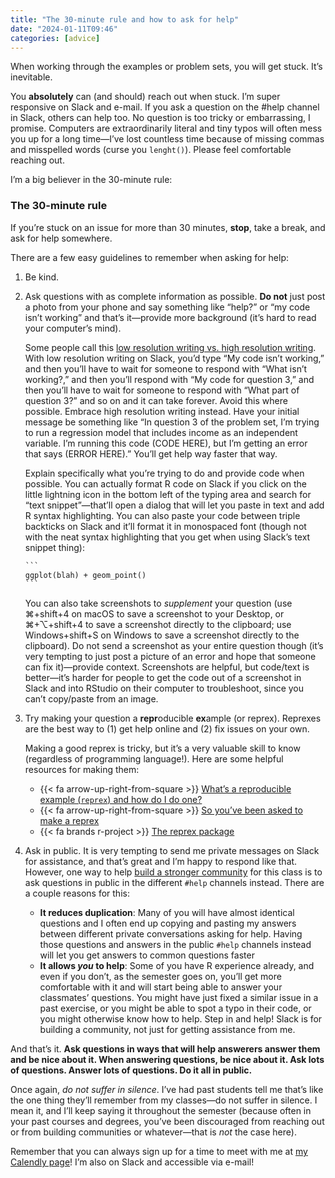 ```yaml
---
title: "The 30-minute rule and how to ask for help"
date: "2024-01-11T09:46"
categories: [advice]
---
```


When working through the examples or problem sets, you will get stuck. It's inevitable.

You **absolutely** can (and should) reach out when stuck. I'm super responsive on Slack and e-mail. If you ask a question on the #help channel in Slack, others can help too. No question is too tricky or embarrassing, I promise. Computers are extraordinarily literal and tiny typos will often mess you up for a long time—I've lost countless time because of missing commas and misspelled words (curse you `lenght()`). Please feel comfortable reaching out.

I’m a big believer in the 30-minute rule: 

::: {.callout-tip}
### The 30-minute rule

If you're stuck on an issue for more than 30 minutes, **stop**, take a break, and ask for help somewhere.
:::

There are a few easy guidelines to remember when asking for help:

1. Be kind.

2. Ask questions with as complete information as possible. **Do not** just post a photo from your phone and say something like "help?" or "my code isn't working" and that's it—provide more background (it's hard to read your computer's mind).

   Some people call this [low resolution writing vs. high resolution writing](https://chriscoyier.net/2022/12/28/watch-out-for-low-resolution-writing/). With low resolution writing on Slack, you’d type “My code isn’t working,” and then you’ll have to wait for someone to respond with “What isn’t working?,” and then you’ll respond with “My code for question 3,” and then you’ll have to wait for someone to respond with “What part of question 3?” and so on and it can take forever. Avoid this where possible. Embrace high resolution writing instead. Have your initial message be something like “In question 3 of the problem set, I’m trying to run a regression model that includes income as an independent variable. I’m running this code (CODE HERE), but I’m getting an error that says (ERROR HERE).” You’ll get help way faster that way.

   Explain specifically what you're trying to do and provide code when possible. You can actually format R code on Slack if you click on the little lightning icon in the bottom left of the typing area and search for "text snippet"—that'll open a dialog that will let you paste in text and add R syntax highlighting. You can also paste your code between triple backticks on Slack and it'll format it in monospaced font (though not with the neat syntax highlighting that you get when using Slack's text snippet thing):

	````default
	```
	ggplot(blah) + geom_point()
	```
	````

	You can also take screenshots to *supplement* your question (use ⌘+shift+4 on macOS to save a screenshot to your Desktop, or ⌘+⌥+shift+4 to save a screenshot directly to the clipboard; use Windows+shift+S on Windows to save a screenshot directly to the clipboard). Do not send a screenshot as your entire question though (it's very tempting to just post a picture of an error and hope that someone can fix it)—provide context. Screenshots are helpful, but code/text is better—it's harder for people to get the code out of a screenshot in Slack and into RStudio on their computer to troubleshoot, since you can't copy/paste from an image.

3. Try making your question a **repr**oducible **ex**ample (or reprex). Reprexes are the best way to (1) get help online and (2) fix issues on your own. 

   Making a good reprex is tricky, but it's a very valuable skill to know (regardless of programming language!). Here are some helpful resources for making them:

   - {{< fa arrow-up-right-from-square >}} [What's a reproducible example (`reprex`) and how do I do one?](https://community.rstudio.com/t/faq-whats-a-reproducible-example-reprex-and-how-do-i-do-one/5219)
   - {{< fa arrow-up-right-from-square >}} [So you've been asked to make a reprex](https://www.jessemaegan.com/post/so-you-ve-been-asked-to-make-a-reprex/)
   - {{< fa brands r-project >}} [The reprex package](https://reprex.tidyverse.org/index.html)

4. Ask in public. It is very tempting to send me private messages on Slack for assistance, and that's great and I'm happy to respond like that. However, one way to help [build a stronger community](/news/2024-01-11_building-community.qmd) for this class is to ask questions in public in the different `#help` channels instead. There are a couple reasons for this:

   - **It reduces duplication**: Many of you will have almost identical questions and I often end up copying and pasting my answers between different private conversations asking for help. Having those questions and answers in the public `#help` channels instead will let you get answers to common questions faster
   - **It allows *you* to help**: Some of you have R experience already, and even if you don't, as the semester goes on, you'll get more comfortable with it and will start being able to answer your classmates' questions. You might have just fixed a similar issue in a past exercise, or you might be able to spot a typo in their code, or you might otherwise know how to help. Step in and help! Slack is for building a community, not just for getting assistance from me.

And that's it. **Ask questions in ways that will help answerers answer them and be nice about it. When answering questions, be nice about it. Ask lots of questions. Answer lots of questions. Do it all in public.**

Once again, *do not suffer in silence*. I've had past students tell me that's like the one thing they'll remember from my classes—do not suffer in silence. I mean it, and I'll keep saying it throughout the semester (because often in your past courses and degrees, you've been discouraged from reaching out or from building communities or whatever—that is *not* the case here).

Remember that you can always sign up for a time to meet with me at [my Calendly page](https://calendly.com/andrewheiss/)! I'm also on Slack and accessible via e-mail!
